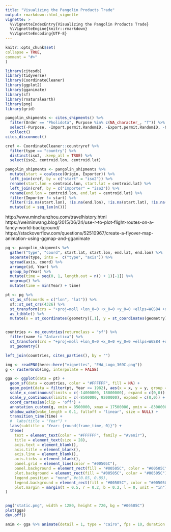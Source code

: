 ```yaml
---
title: "Visualizing the Pangolin Products Trade"
output: rmarkdown::html_vignette
vignette: >
  %\VignetteIndexEntry{Visualizing the Pangolin Products Trade}
  %\VignetteEngine{knitr::rmarkdown}
  %\VignetteEncoding{UTF-8}
---
```

  
```r
knitr::opts_chunk$set(
collapse = TRUE,
comment = "#>"
)
```
  
```r
library(citesdb)
library(tidyverse)
library(CoordinateCleaner)
library(ggplot2)
library(gganimate)
library(sf)
library(rnaturalearth)
library(png)
library(grid)
```

```r
pangolin_shipments <- cites_shipments() %>%
  filter(Order == "Pholidota", Purpose %in% c(NA_character_, "T")) %>%
  select(-Purpose, -Import.permit.RandomID, -Export.permit.RandomID, -Origin.permit.RandomID, -Class, -Order, -Family, -Genus) %>% 
  collect()
cites_disconnect()
```
```r
cref <- CoordinateCleaner::countryref %>% 
  filter(type == "country") %>% 
  distinct(iso2, .keep_all = TRUE) %>% 
  select(iso2, centroid.lon, centroid.lat)

pangolin_shipments <- pangolin_shipments %>% 
  mutate(start = coalesce(Origin, Exporter)) %>% 
  left_join(cref, by = c("start" = "iso2")) %>% 
  rename(start.lon = centroid.lon, start.lat = centroid.lat) %>% 
  left_join(cref, by = c("Importer" = "iso2")) %>% 
  rename(end.lon = centroid.lon, end.lat = centroid.lat) %>% 
  filter(Importer != start) %>% 
  filter(!is.na(start.lon), !is.na(end.lon), !is.na(start.lat), !is.na(end.lat)) %>% 
  mutate(id = seq_len(n()))
```

http://www.minchunzhou.com/travelhistory.html
https://weiminwang.blog/2015/06/24/use-r-to-plot-flight-routes-on-a-fancy-world-background/
https://stackoverflow.com/questions/52510967/create-a-flyover-map-animation-using-ggmap-and-gganimate



```r
pg <- pangolin_shipments %>% 
  gather("type", "coord", start.lat, start.lon, end.lat, end.lon) %>% 
  separate(type, into =  c("type", "axis")) %>% 
  spread(axis, coord) %>% 
  arrange(id, Year) %>% 
  group_by(Year) %>% 
  mutate(time = seq(0, 1, length.out = n() + 1)[-1]) %>% 
  ungroup() %>% 
  mutate(time = min(Year) + time)

pt <- pg %>% 
  st_as_sf(coords = c("lon", "lat")) %>% 
  sf::st_set_crs(4326) %>% 
  st_transform(crs = "+proj=moll +lon_0=0 +x_0=0 +y_0=0 +ellps=WGS84 +datum=WGS84 +units=m +no_defs") %>% 
  as_tibble() %>% 
  mutate(x = st_coordinates(geometry)[,1], y = st_coordinates(geometry)[,2])


countries <- ne_countries(returnclass = "sf") %>% 
  filter(name != "Antarctica") %>% 
  st_transform(crs = "+proj=moll +lon_0=0 +x_0=0 +y_0=0 +ellps=WGS84 +datum=WGS84 +units=m +no_defs") %>% 
  st_geometry()

left_join(countries, cites_parties(), by = "")
```

```r
img <- readPNG(here::here("vignettes", "EHA_Logo_369C.png"))
g <- rasterGrob(img, interpolate = FALSE)

gga <- ggplot(data = pt) +
  geom_sf(data = countries, color = "#FFFFFF", fill = NA) +
  geom_point(data = filter(pt, Year <= 1982), aes(x = x, y = y, group = id, col = Term), size = 2, inherit.aes = FALSE) +
  scale_x_continuous(limits = c(-14000000, 18000000), expand = c(0,0)) +
  scale_y_continuous(limits = c(-8500000, 9200000), expand = c(0,0)) +
  coord_cartesian(clip = 'off') +
  annotation_custom(g, xmin = 8500000, xmax = 17500000, ymin = -8300000 , ymax = -5310000) +
  shadow_wake(wake_length = 0.1, falloff = "linear", size = NULL) +
  transition_time(time) +
  #  labs(title = "Year") +
  labs(subtitle = "Year: {round(frame_time, 0)}") +
  theme(
    text = element_text(color = "#FFFFFF", family = "Avenir"),
    title = element_text(size = 28),
    axis.text = element_blank(),
    axis.title = element_blank(),
    axis.line = element_blank(),
    axis.ticks = element_blank(),
    panel.grid = element_line(color = "#00505C"),
    panel.background = element_rect(fill = "#00505C", color = "#00505C"),
    plot.background = element_rect(fill = "#00505C", color = "#00505C"),
    legend.position = "none", #c(0.85, 0.85),
    legend.background = element_rect(fill = "#00505C", color = "#00505C"),
    plot.margin = margin(t = 0.5, r = 0.2, b = 0.2, l = 0, unit = "in"),
)


png("static.png", width = 1280, height = 720, bg = "#00505C")
plot(gga)
dev.off()

anim <- gga %>% animate(detail = 1, type = "cairo", fps = 10, duration = 10, renderer = av_renderer("pangolin_trade.mp4"), width = 1280, height = 720)

```

